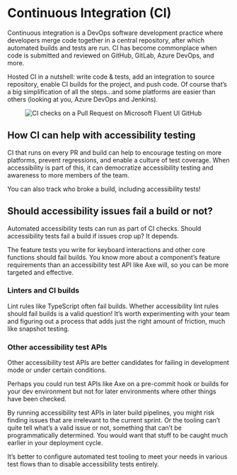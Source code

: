 # Continuous Integration (CI)

Continuous integration is a DevOps software development practice where developers merge code together in a central repository, after which automated builds and tests are run. CI has become commonplace when code is submitted and reviewed on GitHub, GitLab, Azure DevOps, and more.

Hosted CI in a nutshell: write code & tests, add an integration to source repository, enable CI builds for the project, and push code. Of course that’s a big simplification of all the steps...and some platforms are easier than others (looking at you, Azure DevOps and Jenkins).

<figure className="my-6">
    <img src="/fluent-ui-github-ci.jpg" alt="CI checks on a Pull Request on Microsoft Fluent UI GitHub" />
</figure>

## How CI can help with accessibility testing

CI that runs on every PR and build can help to encourage testing on more platforms, prevent regressions, and enable a culture of test coverage. When accessibility is part of this, it can democratize accessibility testing and awareness to more members of the team.

You can also track who broke a build, including accessibility tests!

## Should accessibility issues fail a build or not?

Automated accessibility tests can run as part of CI checks. Should accessibility tests fail a build if issues crop up? It depends.

The feature tests you write for keyboard interactions and other core functions should fail builds. You know more about a component’s feature requirements than an accessibility test API like Axe will, so you can be more targeted and effective.

### Linters and CI builds

Lint rules like TypeScript often fail builds. Whether accessibility lint rules should fail builds is a valid question! It’s worth experimenting with your team and figuring out a process that adds just the right amount of friction, much like snapshot testing.

### Other accessibility test APIs

Other accessibility test APIs are better candidates for failing in development mode or under certain conditions.

Perhaps you could run test APIs like Axe on a pre-commit hook or builds for your dev environment but not for later environments where other things have been checked.

By running accessibility test APIs in later build pipelines, you might risk finding issues that are irrelevant to the current sprint. Or the tooling can’t quite tell what’s a valid issue or not, something that can’t be programmatically determined. You would want that stuff to be caught much earlier in your deployment cycle.

It’s better to configure automated test tooling to meet your needs in various test flows than to disable accessibility tests entirely.

